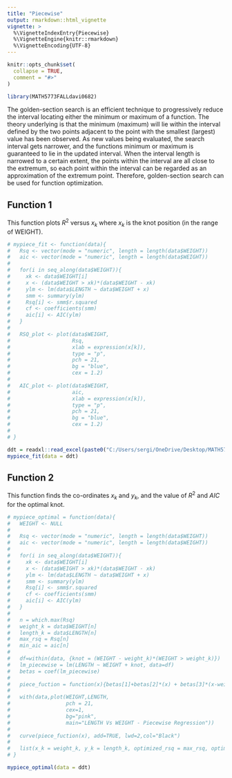 ```yaml
---
title: "Piecewise"
output: rmarkdown::html_vignette
vignette: >
  %\VignetteIndexEntry{Piecewise}
  %\VignetteEngine{knitr::rmarkdown}
  %\VignetteEncoding{UTF-8}
---
```


```r
knitr::opts_chunk$set(
  collapse = TRUE,
  comment = "#>"
)
```

```r
library(MATH5773FALLdavi0682)
```
The golden-section search is an efficient technique to progressively reduce the interval locating either the minimum or maximum of a function. The theory underlying is that the minimum (maximum) will lie within the interval defined by the two points adjacent to the point with the smallest (largest) value has been observed. As new values being evaluated, the search interval gets narrower, and the functions minimum or maximum is guaranteed to lie in the updated interval. When the interval length is narrowed to a certain extent, the points within the interval are all close to the  extremum, so each point within the interval can be regarded as an approximation of the extremum point. Therefore, golden-section search can be used for function optimization.  
  
  
## Function 1
This function plots $R^2$ versus $x_k$ where $x_k$ is the knot position (in the range of WEIGHT).
```r
# mypiece_fit <- function(data){
#   Rsq <- vector(mode = "numeric", length = length(data$WEIGHT))
#   aic <- vector(mode = "numeric", length = length(data$WEIGHT))
# 
#   for(i in seq_along(data$WEIGHT)){
#     xk <- data$WEIGHT[i]
#     x <- (data$WEIGHT > xk)*(data$WEIGHT - xk)
#     ylm <- lm(data$LENGTH ~ data$WEIGHT + x)
#     smm <- summary(ylm)
#     Rsq[i] <- smm$r.squared
#     cf <- coefficients(smm)
#     aic[i] <- AIC(ylm)
#   }
# 
#   RSQ_plot <- plot(data$WEIGHT,
#                    Rsq,
#                    xlab = expression(x[k]),
#                    type = "p",
#                    pch = 21,
#                    bg = "blue",
#                    cex = 1.2)
# 
#   AIC_plot <- plot(data$WEIGHT,
#                    aic,
#                    xlab = expression(x[k]),
#                    type = "p",
#                    pch = 21,
#                    bg = "blue",
#                    cex = 1.2)
# 
# }
```

```r
ddt = readxl::read_excel(paste0("C:/Users/sergi/OneDrive/Desktop/MATH5773/Excel/","DDT",'.xls'))
mypiece_fit(data = ddt)
```
  
## Function 2
This function finds the co-ordinates $x_k$ and $y_k$, and the value of $R^2$ and $AIC$ for the optimal knot.

```r
# mypiece_optimal = function(data){
#   WEIGHT <- NULL
# 
#   Rsq <- vector(mode = "numeric", length = length(data$WEIGHT))
#   aic <- vector(mode = "numeric", length = length(data$WEIGHT))
# 
#   for(i in seq_along(data$WEIGHT)){
#     xk <- data$WEIGHT[i]
#     x <- (data$WEIGHT > xk)*(data$WEIGHT - xk)
#     ylm <- lm(data$LENGTH ~ data$WEIGHT + x)
#     smm <- summary(ylm)
#     Rsq[i] <- smm$r.squared
#     cf <- coefficients(smm)
#     aic[i] <- AIC(ylm)
#   }
# 
#   n = which.max(Rsq)
#   weight_k = data$WEIGHT[n]
#   length_k = data$LENGTH[n]
#   max_rsq = Rsq[n]
#   min_aic = aic[n]
# 
#   df=within(data, {knot = (WEIGHT - weight_k)*(WEIGHT > weight_k)})
#   lm_piecewise = lm(LENGTH ~ WEIGHT + knot, data=df)
#   betas = coef(lm_piecewise)
# 
#   piece_fuction = function(x){betas[1]+betas[2]*(x) + betas[3]*(x-weight_k)*(x - weight_k>0)}
# 
#   with(data,plot(WEIGHT,LENGTH,
#                  pch = 21,
#                  cex=1,
#                  bg="pink",
#                  main="LENGTH Vs WEIGHT - Piecewise Regression"))
# 
#   curve(piece_fuction(x), add=TRUE, lwd=2,col="Black")
# 
#   list(x_k = weight_k, y_k = length_k, optimized_rsq = max_rsq, optimized_aic = min_aic)
# }
```


```r
mypiece_optimal(data = ddt)
```

